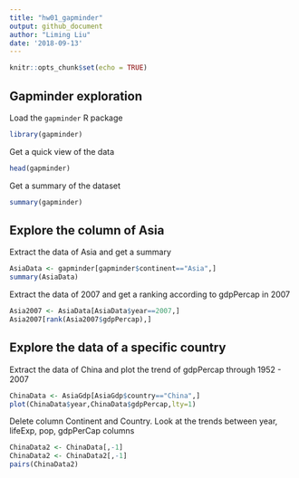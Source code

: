 ```yaml
---
title: "hw01_gapminder"
output: github_document
author: "Liming Liu"
date: '2018-09-13'
---
```


```r
knitr::opts_chunk$set(echo = TRUE)
```

## Gapminder exploration

Load the `gapminder` R package

```r
library(gapminder)
```

Get a quick view of the data

```r
head(gapminder)
```
Get a summary of the dataset

```r
summary(gapminder)
```


## Explore the column of Asia

Extract the data of Asia and get a summary

```r
AsiaData <- gapminder[gapminder$continent=="Asia",]
summary(AsiaData)
```
Extract the data of 2007 and get a ranking according to gdpPercap in 2007

```r
Asia2007 <- AsiaData[AsiaData$year==2007,]
Asia2007[rank(Asia2007$gdpPercap),]
```


## Explore the data of a specific country

Extract the data of China and plot the trend of gdpPercap through 1952 - 2007 
 
```r
ChinaData <- AsiaGdp[AsiaGdp$country=="China",]
plot(ChinaData$year,ChinaData$gdpPercap,lty=1)
```
 
Delete column Continent and Country. Look at the trends between year, lifeExp, pop, gdpPerCap columns

```r
ChinaData2 <- ChinaData[,-1]
ChinaData2 <- ChinaData2[,-1]
pairs(ChinaData2)
```


